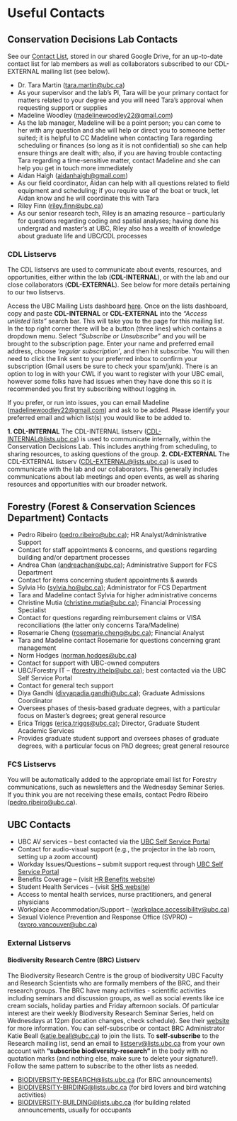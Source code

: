 # Useful Contacts {-#contacts}

## Conservation Decisions Lab Contacts {-#CDLcontacts}

See our [Contact List](https://docs.google.com/spreadsheets/d/1quiYCbANENkMZTp_nWQXqrlF63tJQpt369xL_pI7t1U/edit?gid=1411850798#gid=1411850798), stored in our shared Google Drive, for an up-to-date contact list for lab members as well as collaborators subscribed to our CDL-EXTERNAL mailing list (see below).

-	Dr. Tara Martin (<tara.martin@ubc.ca>) 
  - As your supervisor and the lab’s PI, Tara will be your primary contact for matters related to your degree and you will need Tara’s approval when requesting support or supplies
-	Madeline Woodley (<madelinewoodley22@gmail.com>) 
  - As the lab manager, Madeline will be a point person; you can come to her with any question and she will help or direct you to someone better suited; it is helpful to CC Madeline when contacting Tara regarding scheduling or finances (so long as it is not confidential) so she can help ensure things are dealt with; also, if you are having trouble contacting Tara regarding a time-sensitive matter, contact Madeline and she can help you get in touch more immediately
-	Aidan Haigh (<aidanhaigh@gmail.com>) 
  - As our field coordinator, Aidan can help with all questions related to field equipment and scheduling; if you require use of the boat or truck, let Aidan know and he will coordinate this with Tara
-	Riley Finn (<riley.finn@ubc.ca>) 
  - As our senior research tech, Riley is an amazing resource – particularly for questions regarding coding and spatial analyses; having done his undergrad and master’s at UBC, Riley also has a wealth of knowledge about graduate life and UBC/CDL processes
  
### CDL Listservs {-#CDLlistserv}

The CDL listservs are used to communicate about events, resources, and opportunities, either within the lab (**CDL-INTERNAL**), or with the lab and our close collaborators (**CDL-EXTERNAL**). See below for more details pertaining to our two listservs. 

Access the UBC Mailing Lists dashboard [here](https://lists.ubc.ca/). Once on the lists dashboard, copy and paste **CDL-INTERNAL** or **CDL-EXTERNAL** into the *“Access unlisted lists”* search bar. This will take you to the page for this mailing list. In the top right corner there will be a button (three lines) which contains a dropdown menu. Select *"Subscribe or Unsubscribe"* and you will be brought to the subscription page. Enter your name and preferred email address, choose *'regular subscription'*, and then hit subscribe. You will then need to click the link sent to your preferred inbox to confirm your subscription (Gmail users be sure to check your spam/junk). There is an option to log in with your CWL if you want to register with your UBC email, however some folks have had issues when they have done this so it is recommended you first try subscribing without logging in.

If you prefer, or run into issues, you can email Madeline (<madelinewoodley22@gmail.com>) and ask to be added. Please identify your preferred email and which list(s) you would like to be added to.

**1.	CDL-INTERNAL**
The CDL-INTERNAL listserv (<CDL-INTERNAL@lists.ubc.ca>) is used to communicate internally, within the Conservation Decisions Lab. This includes anything from scheduling, to sharing resources, to asking questions of the group.
**2.	CDL-EXTERNAL**
The CDL-EXTERNAL listserv (<CDL-EXTERNAL@lists.ubc.ca>) is used to communicate with the lab and our collaborators. This generally includes communications about lab meetings and open events, as well as sharing resources and opportunities with our broader network.


## Forestry (Forest & Conservation Sciences Department) Contacts {-#FCScontacts}

-	Pedro Ribeiro (<pedro.ribeiro@ubc.ca>); HR Analyst/Administrative Support
  - Contact for staff appointments & concerns, and questions regarding building and/or department processes
-	Andrea Chan (<andreachan@ubc.ca>); Administrative Support for FCS Department
  - Contact for items concerning student appointments & awards
-	Sylvia Ho (<sylvia.ho@ubc.ca>); Administrator for FCS Department
  - Tara and Madeline contact Sylvia for higher administrative concerns
-	Christine Mutia (<christine.mutia@ubc.ca>); Financial Processing Specialist
  - Contact for questions regarding reimbursement claims or VISA reconciliations (the latter only concerns Tara/Madeline)
-	Rosemarie Cheng (<rosemarie.cheng@ubc.ca>); Financial Analyst
  - Tara and Madeline contact Rosemarie for questions concerning grant management
-	Norm Hodges (<norman.hodges@ubc.ca>) 
  - Contact for support with UBC-owned computers
-	UBC/Forestry IT – (<forestry.ithelp@ubc.ca>); best contacted via the UBC Self Service Portal
  - Contact for general tech support
-	Diya Gandhi (<divyapadia.gandhi@ubc.ca>); Graduate Admissions Coordinator
  - Oversees phases of thesis-based graduate degrees, with a particular focus on Master’s degrees; great general resource
-	Erica Triggs (<erica.triggs@ubc.ca>); Director, Graduate Student Academic Services
  - Provides graduate student support and oversees phases of graduate degrees, with a particular focus on PhD degrees; great general resource
  
### FCS Listservs {#-FCSlistservs}

You will be automatically added to the appropriate email list for Forestry communications, such as newsletters and the Wednesday Seminar Series. If you think you are not receiving these emails, contact Pedro Ribeiro (<pedro.ribeiro@ubc.ca>).
  
## UBC Contacts {-#UBCcontacts}

-	UBC AV services – best contacted via the [UBC Self Service Portal](https://ubc.service-now.com/selfservice) 
  - Contact for audio-visual support (e.g., the projector in the lab room, setting up a zoom account)
-	Workday Issues/Questions – submit support request through [UBC Self Service Portal](https://ubc.service-now.com/selfservice)
-	Benefits Coverage – (visit [HR Benefits website](https://hr.ubc.ca/benefits))
-	Student Health Services  -- (visit [SHS website](https://students.ubc.ca/health/student-health-service/))
  - Access to mental health services, nurse practitioners, and general physicians
-	Workplace Accommodation/Support – (<workplace.accessibility@ubc.ca>) 
-	Sexual Violence Prevention and Response Office (SVPRO) – (<svpro.vancouver@ubc.ca>) 

### External Listservs {-#externallistservs}

#### Biodiversity Research Centre (BRC) Listserv

 The Biodiversity Research Centre is the group of biodiversity UBC Faculty and Research Scientists who are formally members of the BRC, and their research groups. The BRC have many activities - scientific activities including seminars and discussion groups, as well as social events like ice cream socials, holiday parties and Friday afternoon socials. Of particular interest are their weekly Biodiversity Research Seminar Series, held on Wednesdays at 12pm (location changes, check schedule). See their [website](https://biodiversity.ubc.ca/events) for more information.
You can self-subscribe or contact BRC Administrator Katie Beall (<katie.beall@ubc.ca>) to join the lists. To **self-subscribe** to the Research mailing list, send an email to <listserv@lists.ubc.ca> from your own account with **"subscribe biodiversity-research"** in the body with no quotation marks (and nothing else, make sure to delete your signature!). Follow the same pattern to subscribe to the other lists as needed.

-	<BIODIVERSITY-RESEARCH@lists.ubc.ca> (for BRC announcements)
-	<BIODIVERSITY-BIRDING@lists.ubc.ca> (for bird lovers and bird watching activities)
-	<BIODIVERSITY-BUILDING@lists.ubc.ca>  (for building related announcements, usually for occupants








